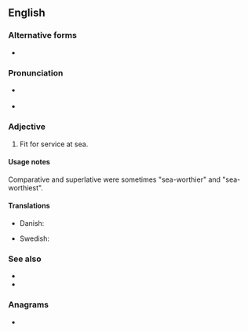 {{also|seaworthy}}

==English==

===Alternative forms===
* {{l|en|seaworthy}}

===Pronunciation===
* {{a|RP}} {{IPA|/ˈsiːwɜːði/|lang=en}}
* {{a|GenAm}} {{IPA|/ˈsiːwɝði/|lang=en}}

===Adjective===
{{en-adj|head=[[sea]]-[[worthy]]}}

# Fit for service at sea.

====Usage notes====
Comparative and superlative were sometimes "sea-worthier" and "sea-worthiest".

====Translations====
{{trans-top|fit for service at sea}}
* Danish: {{t|da|sødygtig}}
{{trans-mid}}
* Swedish: {{t|sv|sjövärdig}}
{{trans-bottom}}

===See also===
* {{l|en|-worthy}}
* {{l|en|seaworthiness}}

===Anagrams===
* {{l|en|otherways}}